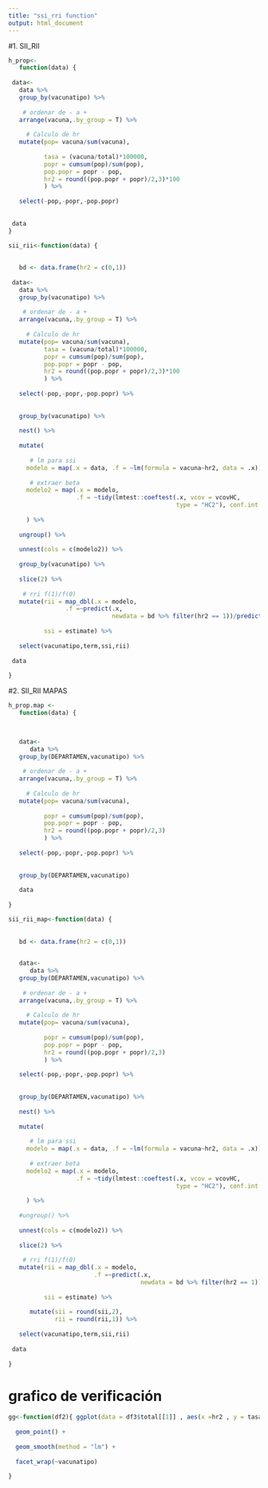 ```yaml
---
title: "ssi_rri function"
output: html_document
---
```


#1. SII_RII

```r
h_prop<-
   function(data) {
   
 data<-
   data %>% 
   group_by(vacunatipo) %>% 
   
    # ordenar de - a +
   arrange(vacuna,.by_group = T) %>% 
   
     # Calculo de hr
   mutate(pop= vacuna/sum(vacuna),
          
          tasa = (vacuna/total)*100000,
          popr = cumsum(pop)/sum(pop),
          pop.popr = popr - pop,
          hr2 = round((pop.popr + popr)/2,3)*100
          ) %>% 
   
   select(-pop,-popr,-pop.popr)
 
 
 data 
}
```


```r
sii_rii<-function(data) {
   
   
   bd <- data.frame(hr2 = c(0,1))
 
 data<-
   data %>% 
   group_by(vacunatipo) %>% 
   
    # ordenar de - a +
   arrange(vacuna,.by_group = T) %>% 
   
     # Calculo de hr
   mutate(pop= vacuna/sum(vacuna),
          tasa = (vacuna/total)*100000,
          popr = cumsum(pop)/sum(pop),
          pop.popr = popr - pop,
          hr2 = round((pop.popr + popr)/2,3)*100
          ) %>% 
   
   select(-pop,-popr,-pop.popr) %>% 
 
   
   group_by(vacunatipo) %>% 
   
   nest() %>% 
   
   mutate(
     
      # lm para ssi 
     modelo = map(.x = data, .f = ~lm(formula = vacuna~hr2, data = .x)),
     
      # extraer beta
     modelo2 = map(.x = modelo, 
                   .f = ~tidy(lmtest::coeftest(.x, vcov = vcovHC, 
                                               type = "HC2"), conf.int = T)),
 
     ) %>% 
   
   ungroup() %>% 
   
   unnest(cols = c(modelo2)) %>% 
   
   group_by(vacunatipo) %>% 
   
   slice(2) %>%
   
    # rri f(1)/f(0)
   mutate(rii = map_dbl(.x = modelo,
                .f =~predict(.x,
                             newdata = bd %>% filter(hr2 == 1))/predict(.x,newdata = bd %>% filter(hr2 == 0))),
          
          ssi = estimate) %>% 
   
   select(vacunatipo,term,ssi,rii)
 
 data
 
}

```




#2. SII_RII MAPAS

```r
h_prop.map <-
   function(data) {

 

   data<-
      data %>% 
   group_by(DEPARTAMEN,vacunatipo) %>% 
   
    # ordenar de - a +
   arrange(vacuna,.by_group = T) %>% 
   
     # Calculo de hr
   mutate(pop= vacuna/sum(vacuna),
          
          popr = cumsum(pop)/sum(pop),
          pop.popr = popr - pop,
          hr2 = round((pop.popr + popr)/2,3)
          ) %>% 
   
   select(-pop,-popr,-pop.popr) %>% 
 
   
   group_by(DEPARTAMEN,vacunatipo) 
   
   data
   
}
```


```r

sii_rii_map<-function(data) {
   
   
   bd <- data.frame(hr2 = c(0,1))
 

   data<-
      data %>% 
   group_by(DEPARTAMEN,vacunatipo) %>% 
   
    # ordenar de - a +
   arrange(vacuna,.by_group = T) %>% 
   
     # Calculo de hr
   mutate(pop= vacuna/sum(vacuna),
          
          popr = cumsum(pop)/sum(pop),
          pop.popr = popr - pop,
          hr2 = round((pop.popr + popr)/2,3)
          ) %>% 
   
   select(-pop,-popr,-pop.popr) %>% 
 
   
   group_by(DEPARTAMEN,vacunatipo) %>% 
   
   nest() %>% 
   
   mutate(
     
      # lm para ssi 
     modelo = map(.x = data, .f = ~lm(formula = vacuna~hr2, data = .x)),
     
      # extraer beta
     modelo2 = map(.x = modelo, 
                   .f = ~tidy(lmtest::coeftest(.x, vcov = vcovHC, 
                                               type = "HC2"), conf.int = T)),
 
     ) %>% 
   
   #ungroup() %>% 
   
   unnest(cols = c(modelo2)) %>% 
   
   slice(2) %>%
   
    # rri f(1)/f(0)
   mutate(rii = map_dbl(.x = modelo,
                        .f =~predict(.x,
                                     newdata = bd %>% filter(hr2 == 1))/predict(.x,newdata = bd %>% filter(hr2 == 0))),
          
          sii = estimate) %>% 
      
      mutate(sii = round(sii,2),
             rii = round(rii,1)) %>% 
   
   select(vacunatipo,term,sii,rii)
 
 data
 
}
```

# grafico de verificación

```r
gg<-function(df2){ ggplot(data = df3$total[[1]] , aes(x =hr2 , y = tasa)) +
  
  geom_point() +
  
  geom_smooth(method = "lm") +
  
  facet_wrap(~vacunatipo)
   
}
```
